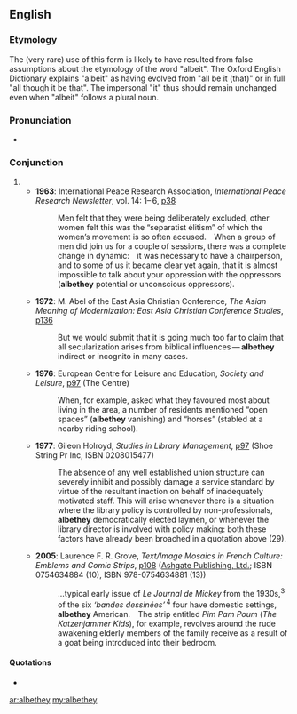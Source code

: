 ==English==

===Etymology===
The (very rare) use of this form is likely to have resulted from false assumptions about the etymology of the word "albeit". The Oxford English Dictionary explains "albeit" as having evolved from "all be it (that)" or in full "all though it be that". The impersonal "it" thus should remain unchanged even when "albeit" follows a plural noun.

===Pronunciation===
* {{a|RP}} {{IPA|/ɔːlˈbiðeɪ/|lang=en}}

===Conjunction===
{{en-con}}

# {{en-irregular plural of|albeit}}
#* '''1963''': International Peace Research Association, ''International Peace Research Newsletter'', vol. 14: 1– 6, [http://www.google.co.uk/books?id=MnscAAAAIAAJ&q=albethey&dq=albethey&pgis=1 p38]
#*: Men felt that they were being deliberately excluded, other women felt this was the “separatist élitism” of which the women’s movement is so often accused. When a group of men did join us for a couple of sessions, there was a complete change in dynamic: it was necessary to have a chairperson, and to some of us it became clear yet again, that it is almost impossible to talk about your oppression with the oppressors ('''albethey''' potential or unconscious oppressors).
#* '''1972''': M. Abel of the East Asia Christian Conference, ''The Asian Meaning of Modernization: East Asia Christian Conference Studies'', [http://www.google.co.uk/books?id=bUEtAAAAIAAJ&q=albethey&dq=albethey&pgis=1 p136]
#*: But we would submit that it is going much too far to claim that all secularization arises from biblical influences — '''albethey''' indirect or incognito in many cases.
#* '''1976''': European Centre for Leisure and Education, ''Society and Leisure'', [http://www.google.co.uk/books?id=ORIKAAAAIAAJ&q=albethey&dq=albethey&pgis=1 p97] (The Centre)
#*: When, for example, asked what they favoured most about living in the area, a number of residents mentioned “open spaces” ('''albethey''' vanishing) and “horses” (stabled at a nearby riding school).
#* '''1977''': Gileon Holroyd, ''Studies in Library Management'', [http://www.google.co.uk/books?id=Z6xAAAAAMAAJ&q=albethey&dq=albethey&pgis=1 p97] (Shoe String Pr Inc, ISBN 0208015477)
#*: The absence of any well established union structure can severely inhibit and possibly damage a service standard by virtue of the resultant inaction on behalf of inadequately motivated staff. This will arise whenever there is a situation where the library policy is controlled by non-professionals, '''albethey''' democratically elected laymen, or whenever the library director is involved with policy making: both these factors have already been broached in a quotation above (29).
#* '''2005''': Laurence F. R. Grove, ''Text/Image Mosaics in French Culture: Emblems and Comic Strips'', [http://www.google.co.uk/books?id=zQWmlJPHyeoC&pg=PA108&dq=albethey&sig=APeWy6u_89gg0_EjoEqPvv647_4 p108] ([http://www.ashgate.com/ Ashgate Publishing, Ltd.]; ISBN 0754634884 (10), ISBN 978-0754634881 (13))
#*: …typical early issue of ''Le Journal de Mickey'' from the 1930s,<sup>3</sup> of the six ''‘bandes dessinées’'' <sup>4</sup> four have domestic settings, '''albethey''' American. The strip entitled ''Pim Pam Poum'' (<i>The Katzenjammer Kids</i>), for example, revolves around the rude awakening elderly members of the family receive as a result of a goat being introduced into their bedroom.

====Quotations====
* {{seeCites}}

[[ar:albethey]]
[[my:albethey]]